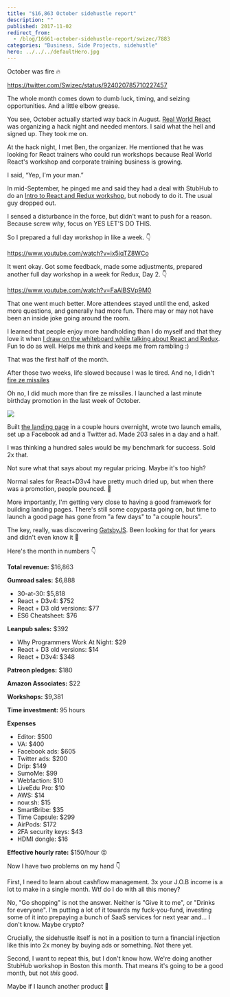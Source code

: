 ```yaml
---
title: "$16,863 October sidehustle report"
description: ""
published: 2017-11-02
redirect_from:
  - /blog/16661-october-sidehustle-report/swizec/7883
categories: "Business, Side Projects, sidehustle"
hero: ../../../defaultHero.jpg
---
```


October was fire 🔥

https://twitter.com/Swizec/status/924020785710227457

The whole month comes down to dumb luck, timing, and seizing opportunities. And a little elbow grease.

You see, October actually started way back in August. [Real World React](https://www.meetup.com/Real-World-React/events/242620292/) was organizing a hack night and needed mentors. I said what the hell and signed up. They took me on.

At the hack night, I met Ben, the organizer. He mentioned that he was looking for React trainers who could run workshops because Real World React's workshop and corporate training business is growing.

I said, “Yep, I'm your man.”

In mid-September, he pinged me and said they had a deal with StubHub to do an [Intro to React and Redux workshop](https://www.youtube.com/watch?v=ix5iqTZ8WCo), but nobody to do it. The usual guy dropped out.

I sensed a disturbance in the force, but didn't want to push for a reason. Because screw _why_, focus on YES LET'S DO THIS.

So I prepared a full day workshop in like a week. 👇

https://www.youtube.com/watch?v=ix5iqTZ8WCo

It went okay. Got some feedback, made some adjustments, prepared another full day workshop in a week for Redux, Day 2. 👇

https://www.youtube.com/watch?v=FaAlBSVp9M0

That one went much better. More attendees stayed until the end, asked more questions, and generally had more fun. There may or may not have been an inside joke going around the room.

I learned that people enjoy more handholding than I do myself and that they love it when [I draw on the whiteboard while talking about React and Redux](https://swizec.com/blog/teaching-stubhub-react-redux/swizec/7860). Fun to do as well. Helps me think and keeps me from rambling :)

That was the first half of the month.

After those two weeks, life slowed because I was le tired. And no, I didn't [fire ze missiles](https://www.youtube.com/watch?v=kCpjgl2baLs)

Oh no, I did much more than fire ze missiles. I launched a last minute birthday promotion in the last week of October.

![](https://swizec.com/wp-content/uploads/2017/11/2017-11-02-at-10.13-AM.png)

Built [the landing page](https://swizec.com/30) in a couple hours overnight, wrote two launch emails, set up a Facebook ad and a Twitter ad. Made 203 sales in a day and a half.

I was thinking a hundred sales would be my benchmark for success. Sold 2x that.

Not sure what that says about my regular pricing. Maybe it's too high?

Normal sales for React+D3v4 have pretty much dried up, but when there was a promotion, people pounced. 🤔

More importantly, I'm getting very close to having a good framework for building landing pages. There's still some copypasta going on, but time to launch a good page has gone from "a few days" to "a couple hours".

The key, really, was discovering [GatsbyJS](https://www.gatsbyjs.org/). Been looking for that for years and didn't even know it 🤙

Here's the month in numbers 👇

**Total revenue:** $16,863

**Gumroad sales:** $6,888

- 30-at-30: $5,818
- React + D3v4: $752
- React + D3 old versions: $77
- ES6 Cheatsheet: $76

**Leanpub sales:** $392

- Why Programmers Work At Night: $29
- React + D3 old versions: $14
- React + D3v4: $348

**Patreon pledges:** $180

**Amazon Associates:** $22

**Workshops:** $9,381

**Time investment:** 95 hours

**Expenses**

- Editor: $500
- VA: $400
- Facebook ads: $605
- Twitter ads: $200
- Drip: $149
- SumoMe: $99
- Webfaction: $10
- LiveEdu Pro: $10
- AWS: $14
- now.sh: $15
- SmartBribe: $35
- Time Capsule: $299
- AirPods: $172
- 2FA security keys: $43
- HDMI dongle: $16

**Effective hourly rate:** $150/hour 😛

Now I have two problems on my hand 👇

First, I need to learn about cashflow management. 3x your J.O.B income is a lot to make in a single month. Wtf do I do with all this money?

No, "Go shopping" is not the answer. Neither is "Give it to me", or "Drinks for everyone". I'm putting a lot of it towards my fuck-you-fund, investing some of it into prepaying a bunch of SaaS services for next year and… I don't know. Maybe crypto?

Crucially, the sidehustle itself is not in a position to turn a financial injection like this into 2x money by buying ads or something. Not there yet.

Second, I want to repeat this, but I don't know how. We're doing another StubHub workshop in Boston this month. That means it's going to be a good month, but not _this_ good.

Maybe if I launch another product 🤔
